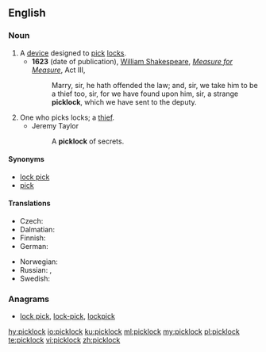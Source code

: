 ==English==

===Noun===
{{en-noun}}

# A [[device]] designed to [[pick]] [[lock]]s.
#* '''1623''' (date of publication), [[w:William Shakespeare|William Shakespeare]], ''[[w:Measure for Measure|Measure for Measure]]'', Act III,
#*: Marry, sir, he hath offended the law; and, sir, we take him to be a thief too, sir, for we have found upon him, sir, a strange '''picklock''', which we have sent to the deputy.
# One who picks locks; a [[thief]].
#* Jeremy Taylor
#*: A '''picklock''' of secrets.

====Synonyms====
* [[lock pick]]
* [[pick]]

====Translations====
{{trans-top|device designed to pick locks}}
* Czech: {{t|cs|paklíč|m}}
* Dalmatian: {{t|dlm|bunagrez|m}}
* Finnish: {{t+|fi|tiirikka}}
* German: {{t+|de|Dietrich|m}}
{{trans-mid}}
* Norwegian: {{t+|no|dirk|m}}
* Russian: {{t+|ru|отмы́чка|f}} {{qualifier|passkey}}, {{t+|ru|фо́мка|f}} {{qualifier|jimmy}}
* Swedish: {{t+|sv|dyrk}}
{{trans-bottom}}

===Anagrams===
* [[lock pick#English|lock pick]], [[lock-pick#English|lock-pick]], [[lockpick#English|lockpick]]

[[hy:picklock]]
[[io:picklock]]
[[ku:picklock]]
[[ml:picklock]]
[[my:picklock]]
[[pl:picklock]]
[[te:picklock]]
[[vi:picklock]]
[[zh:picklock]]